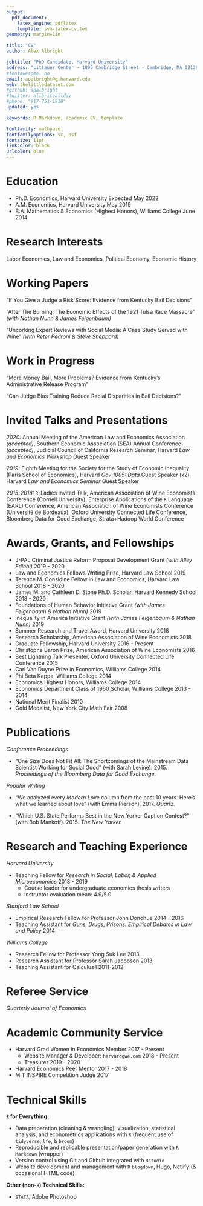 ```yaml
---
output: 
  pdf_document:
    latex_engine: pdflatex
    template: svm-latex-cv.tex
geometry: margin=1in

title: "CV"
author: Alex Albright

jobtitle: "PhD Candidate, Harvard University"
address: "Littauer Center · 1805 Cambridge Street · Cambridge, MA 02138"
#fontawesome: no
email: apalbright@g.harvard.edu
web: thelittledataset.com
#github: apalbright
#twitter: allbriteallday
#phone: "917-751-1910"
updated: yes

keywords: R Markdown, academic CV, template

fontfamily: mathpazo
fontfamilyoptions: sc, osf
fontsize: 11pt
linkcolor: black
urlcolor: blue
---
```


# Education

- Ph.D. Economics, Harvard University \hfill Expected May 2022
- A.M. Economics, Harvard University  \hfill May 2019
- B.A. Mathematics & Economics (Highest Honors), Williams College \hfill June 2014

# Research Interests

Labor Economics, Law and Economics, Political Economy, Economic History

# Working Papers

"If You Give a Judge a Risk Score: Evidence from Kentucky Bail Decisions"

"After The Burning: The Economic Effects of the 1921 Tulsa Race Massacre" *(with Nathan Nunn & James Feigenbaum)*

"Uncorking Expert Reviews with Social Media: A Case Study Served with Wine" *(with Peter Pedroni & Steve Sheppard)*

# Work in Progress

"More Money Bail, More Problems? Evidence from Kentucky's Administrative Release Program"

"Can Judge Bias Training Reduce Racial Disparities in Bail Decisions?"

# Invited Talks and Presentations

*2020:* Annual Meeting of the American Law and Economics Association *(accepted)*,  Southern Economic Association (SEA) Annual Conference *(accepted)*, Judicial Council of California Research Seminar, Harvard *Law and Economics Workshop* Guest Speaker 

*2019:* Eighth Meeting for the Society for the Study of Economic Inequality (Paris School of Economics), Harvard *Gov 1005: Data* Guest Speaker (x2), Harvard *Law and Economics Seminar* Guest Speaker 

*2015-2018:* `R`-Ladies Invited Talk, American Association of Wine Economists Conference (Cornell University), Enterprise Applications of the `R` Language (EARL) Conference, American Association of Wine Economists Conference (Université de Bordeaux), Oxford University Connected Life Conference, Bloomberg Data for Good Exchange, Strata+Hadoop World Conference

# Awards, Grants, and Fellowships

- J-PAL Criminal Justice Reform Proposal Development Grant *(with Alley Edlebi)* \hfill 2019 - 2020
- Law and Economics Fellows Writing Prize, Harvard Law School \hfill 2019
- Terence M. Considine Fellow in Law and Economics, Harvard Law School \hfill 2018 - 2020 
- James M. and Cathleen D. Stone Ph.D. Scholar, Harvard Kennedy School \hfill 2018 - 2020
- Foundations of Human Behavior Initiative Grant *(with James Feigenbaum & Nathan Nunn)* \hfill 2019 
- Inequality in America Initiative Grant *(with James Feigenbaum & Nathan Nunn)* \hfill 2019 
- Summer Research and Travel Award, Harvard University \hfill 2018
- Research Scholarship, American Association of Wine Economists \hfill 2018
- Graduate Fellowship, Harvard University \hfill 2016 - Present
- Christophe Baron Prize, American Association of Wine Economists \hfill 2016
- Best Lightning Talk Presenter, Oxford University Connected Life Conference \hfill 2015
- Carl Van Duyne Prize in Economics, Williams College \hfill 2014
- Phi Beta Kappa, Williams College \hfill 2014
- Economics Highest Honors, Williams College \hfill 2014
- Economics Department Class of 1960 Scholar, Williams College \hfill 2013 - 2014
- National Merit Finalist \hfill 2010
- Gold Medalist, New York City Math Fair \hfill 2008

# Publications

*Conference Proceedings*

- "One Size Does Not Fit All: The Shortcomings of the Mainstream Data Scientist Working for Social Good" (with Sarah Levine). 2015. *Proceedings of the Bloomberg Data for Good Exchange.* 

*Popular Writing*

- "We analyzed every *Modern Love* column from the past 10 years. Here's what we learned about love" (with Emma Pierson). 2017. *Quartz.* 

- "Which U.S. State Performs Best in the New Yorker Caption Contest?" (with Bob Mankoff). 2015. *The New Yorker.*

# Research and Teaching Experience

*Harvard University*

- Teaching Fellow for *Research in Social, Labor, & Applied Microeconomics* \hfill 2018 - 2019
    - Course leader for undergraduate economics thesis writers
    - Instructor evaluation mean: 4.9/5.0

*Stanford Law School*

- Empirical Research Fellow for Professor John Donohue \hfill 2014 - 2016 
- Teaching Assistant for *Guns, Drugs, Prisons: Empirical Debates in Law and Policy* \hfill  2014 

*Williams College*

- Research Fellow for Professor Yong Suk Lee \hfill 2013 
- Research Assistant for Professor Sarah Jacobson \hfill 2013 
- Teaching Assistant for Calculus I \hfill 2011-2012

# Referee Service

*Quarterly Journal of Economics*

# Academic Community Service

- Harvard Grad Women in Economics Member \hfill 2017 - Present
  - Website Manager & Developer: `harvardgwe.com` \hfill 2018 - Present 
  - Treasurer \hfill 2019 - 2020
- Harvard Economics Peer Mentor \hfill 2017 - 2018
- MIT INSPIRE Competition Judge \hfill 2017

# Technical Skills 

**`R` for Everything:** 

- Data preparation (cleaning & wrangling), visualization, statistical analysis, and econometrics applications with `R` (frequent use of `tidyverse`, `lfe`, & `broom`)
- Reproducible and replicable presentation/paper generation with `R Markdown` (\LaTeX wrapper)
- Version control using Git and Github integrated with `Rstudio`
- Website development and management with `R` `blogdown`, Hugo, Netlify (& occasional HTML code)

**Other (non-`R`) Technical Skills:** 

- `STATA`, Adobe Photoshop 